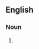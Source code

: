 {{also|résorptions}}

==English==

===Noun===
{{head|en|noun form}}

# {{plural of|resorption|lang=en}}
